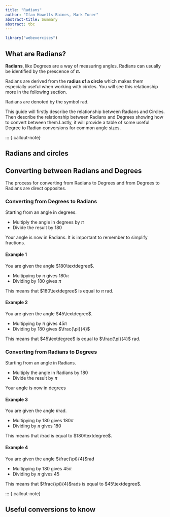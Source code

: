 ---
title: "Radians"
author: "Ifan Howells Baines, Mark Toner"
abstract-title: Summary
abstract: tbc
---

```{r, setup, include = FALSE}
library("webexercises")
```


## What are Radians? {-}

**Radians**, like Degrees are a way of measuring angles. Radians can usually be identified by the prescence of **$\pi$.**

Radians are derived from the **radius of a circle** which makes them especially useful when working with circles. You will see this relationship more in the following section.

Radians are denoted by the symbol rad. 

This guide will firstly describe the relationship between Radians and Circles. Then describe the relationship between Radians and Degrees showing how to convert between them.Lastly, it will provide a table of some useful Degree to Radian conversions for common angle sizes.

::: {.callout-note}


## Radians and circles

## Converting between Radians and Degrees

The process for converting from Radians to Degrees and from Degrees to Radians are direct opposites.

### Converting from Degrees to Radians

Starting from an angle in degrees.

- Multiply the angle in degrees by $\pi$
- Divide the result by 180

Your angle is now in Radians. It is important to remember to simplify fractions.

#### Example 1

You are given the angle $180\textdegree$.

- Multipying by $\pi$ gives $180\pi$
- Dividing by 180 gives $\pi$

This means that $180\textdegree$ is equal to $\pi$ rad.

#### Example 2

You are given the angle $45\textdegree$.

- Multipying by $\pi$ gives $45\pi$
- Dividing by 180 gives $\frac{\pi}{4}$

This means that $45\textdegree$ is equal to $\frac{\pi}{4}$ rad.

### Converting from Radians to Degrees

Starting from an angle in Radians.

- Multiply the angle in Radians by 180
- Divide the result by $\pi$

Your angle is now in degrees

#### Example 3

You are given the angle $\pi$rad.

- Multipying by 180 gives $180\pi$
- Dividing by $\pi$ gives 180

This means that $\pi$rad is equal to $180\textdegree$.

#### Example 4

You are given the angle $\frac{\pi}{4}$rad

- Multipying by 180 gives $45\pi$
- Dividing by $\pi$ gives 45

This means that $\frac{\pi}{4}$rads is equal to  $45\textdegree$.


::: {.callout-note}

## Useful conversions to know


